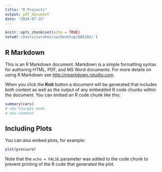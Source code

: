```yaml
---
title: "R Projects"
output: pdf_document
date: "2024-07-25"
---
```


```r
knitr::opts_chunk$set(echo = TRUE)
setwd('/Users/sarahmirza/Desktop/QBS103/')
```

## R Markdown

This is an R Markdown document. Markdown is a simple formatting syntax for authoring HTML, PDF, and MS Word documents. For more details on using R Markdown see <http://rmarkdown.rstudio.com>.

When you click the **Knit** button a document will be generated that includes both content as well as the output of any embedded R code chunks within the document. You can embed an R code chunk like this:

```r
summary(cars)
# new changes made 
# new comment
```

## Including Plots

You can also embed plots, for example:

```r
plot(pressure)
```

Note that the `echo = FALSE` parameter was added to the code chunk to prevent printing of the R code that generated the plot.
